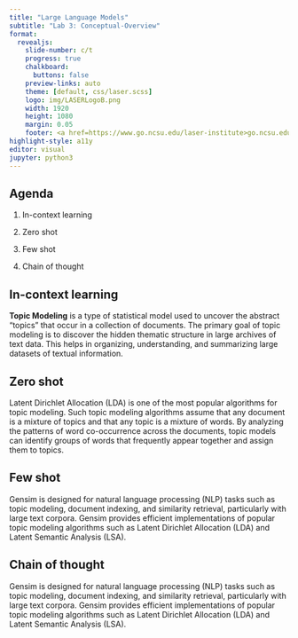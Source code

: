 ```yaml
---
title: "Large Language Models"
subtitle: "Lab 3: Conceptual-Overview"
format:
  revealjs: 
    slide-number: c/t
    progress: true
    chalkboard: 
      buttons: false
    preview-links: auto
    theme: [default, css/laser.scss]
    logo: img/LASERLogoB.png
    width: 1920
    height: 1080
    margin: 0.05
    footer: <a href=https://www.go.ncsu.edu/laser-institute>go.ncsu.edu/laser-institute
highlight-style: a11y
editor: visual
jupyter: python3
---
```


## Agenda

1.  In-context learning

2.  Zero shot

3.  Few shot

4.  Chain of thought

## In-context learning

**Topic Modeling** is a type of statistical model used to uncover the abstract "topics" that occur in a collection of documents. The primary goal of topic modeling is to discover the hidden thematic structure in large archives of text data. This helps in organizing, understanding, and summarizing large datasets of textual information.

## Zero shot

Latent Dirichlet Allocation (LDA) is one of the most popular algorithms for topic modeling. Such topic modeling algorithms assume that any document is a mixture of topics and that any topic is a mixture of words. By analyzing the patterns of word co-occurrence across the documents, topic models can identify groups of words that frequently appear together and assign them to topics.

## Few shot

Gensim is designed for natural language processing (NLP) tasks such as topic modeling, document indexing, and similarity retrieval, particularly with large text corpora. Gensim provides efficient implementations of popular topic modeling algorithms such as Latent Dirichlet Allocation (LDA) and Latent Semantic Analysis (LSA).

## Chain of thought

Gensim is designed for natural language processing (NLP) tasks such as topic modeling, document indexing, and similarity retrieval, particularly with large text corpora. Gensim provides efficient implementations of popular topic modeling algorithms such as Latent Dirichlet Allocation (LDA) and Latent Semantic Analysis (LSA).
